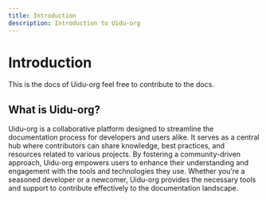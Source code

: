 ```yaml
---
title: Introduction
description: Introduction to Uidu-org
---
```


# Introduction

This is the docs of Uidu-org feel free to contribute to the docs.

## What is Uidu-org?

Uidu-org is a collaborative platform designed to streamline the documentation process for developers and users alike. It serves as a central hub where contributors can share knowledge, best practices, and resources related to various projects. By fostering a community-driven approach, Uidu-org empowers users to enhance their understanding and engagement with the tools and technologies they use. Whether you're a seasoned developer or a newcomer, Uidu-org provides the necessary tools and support to contribute effectively to the documentation landscape.

